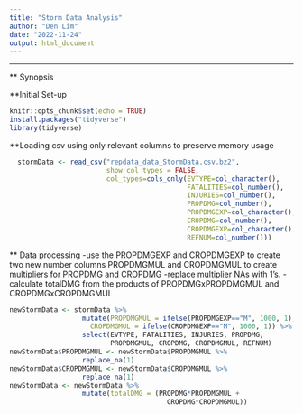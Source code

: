 ```yaml
---
title: "Storm Data Analysis"
author: "Den Lim"
date: "2022-11-24"
output: html_document
---
```



----------------------------------------------
** Synopsis



**Initial Set-up
```r
knitr::opts_chunk$set(echo = TRUE)
install.packages("tidyverse")
library(tidyverse)
```

**Loading csv using only relevant columns to preserve memory usage
```r
  stormData <- read_csv("repdata_data_StormData.csv.bz2", 
                        show_col_types = FALSE, 
                        col_types=cols_only(EVTYPE=col_character(),
                                            FATALITIES=col_number(),
                                            INJURIES=col_number(),
                                            PROPDMG=col_number(),
                                            PROPDMGEXP=col_character(),
                                            CROPDMG=col_number(),
                                            CROPDMGEXP=col_character(),
                                            REFNUM=col_number()))
```

** Data processing
-use the PROPDMGEXP and CROPDMGEXP to create two new number columns
PROPDMGMUL and CROPDMGMUL to create multipliers for PROPDMG and CROPDMG
-replace multiplier NAs with 1's. 
-calculate totalDMG from the products of PROPDMGxPROPDMGMUL and CROPDMGxCROPDMGMUL
```r

newStormData <- stormData %>% 
                  mutate(PROPDMGMUL = ifelse(PROPDMGEXP=="M", 1000, 1),
                    CROPDMGMUL = ifelse(CROPDMGEXP=="M", 1000, 1)) %>%
                  select(EVTYPE, FATALITIES, INJURIES, PROPDMG, 
                         PROPDMGMUL, CROPDMG, CROPDMGMUL, REFNUM)
newStormData$PROPDMGMUL <- newStormData$PROPDMGMUL %>% 
                  replace_na(1)
newStormData$CROPDMGMUL <- newStormData$CROPDMGMUL %>% 
                  replace_na(1)
newStormData <- newStormData %>% 
                  mutate(totalDMG = (PROPDMG*PROPDMGMUL +
                                       CROPDMG*CROPDMGMUL))     
```
                     
